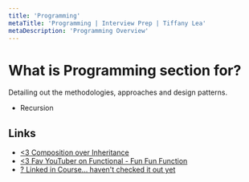 ```yaml
---
title: 'Programming'
metaTitle: 'Programming | Interview Prep | Tiffany Lea'
metaDescription: 'Programming Overview'
---
```


# What is Programming section for?

Detailing out the methodologies, approaches and design patterns.

- <Link to="/programming/recursion">Recursion</Link>

## Links

- [<3 Composition over Inheritance](https://medium.com/front-end-weekly/classless-javascript-composition-over-inheritance-6b27c35893b1)
- [<3 Fav YouTuber on Functional - Fun Fun Function](https://www.youtube.com/channel/UCO1cgjhGzsSYb1rsB4bFe4Q)
- [? Linked in Course... haven't checked it out yet](https://www.linkedin.com/learning/learning-functional-programming-with-javascript-es5/functional-vs-object-oriented-programming-oop)
